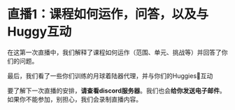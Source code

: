 # 直播1：课程如何运作，问答，以及与Huggy互动

在这第一次直播中，我们解释了课程如何运作（范围、单元、挑战等）并回答了你们的问题。

最后，我们看了一些你们训练的月球着陆器代理，并与你们的Huggies🐶互动

<Youtube id="JeJIswxyrsM" />

要了解下一次直播的安排，**请查看discord服务器**。我们也会**给你发送电子邮件**。如果你不能参加，别担心，我们会录制直播内容。